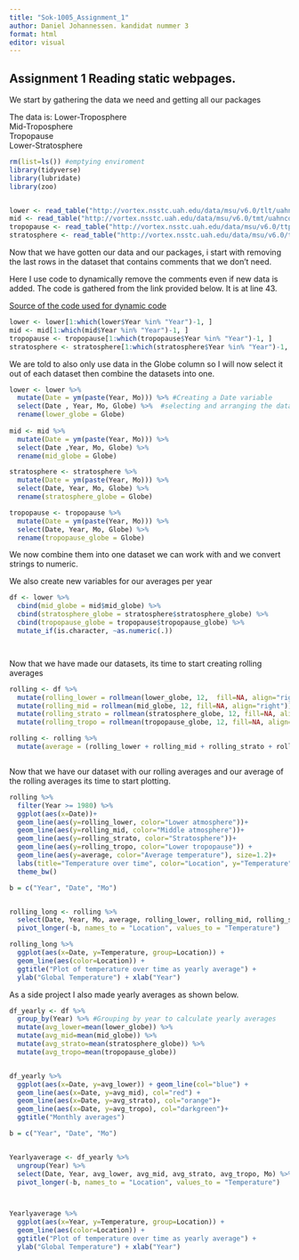 ```yaml
---
title: "Sok-1005_Assignment_1"
author: Daniel Johannessen. kandidat nummer 3
format: html
editor: visual
---
```


## Assignment 1 Reading static webpages. 

We start by gathering the data we need and getting all our packages

The data is:
Lower-Troposphere\
Mid-Troposphere\
Tropopause\
Lower-Stratosphere

```r
rm(list=ls()) #emptying enviroment
library(tidyverse)
library(lubridate)
library(zoo)


lower <- read_table("http://vortex.nsstc.uah.edu/data/msu/v6.0/tlt/uahncdc_lt_6.0.txt")
mid <- read_table("http://vortex.nsstc.uah.edu/data/msu/v6.0/tmt/uahncdc_mt_6.0.txt")
tropopause <- read_table("http://vortex.nsstc.uah.edu/data/msu/v6.0/ttp/uahncdc_tp_6.0.txt")
stratosphere <- read_table("http://vortex.nsstc.uah.edu/data/msu/v6.0/tls/uahncdc_ls_6.0.txt")
```

Now that we have gotten our data and our packages, i start with removing the last rows in the dataset that contains comments that we don't need.

Here I use code to dynamically remove the comments even if new data is added. The code is gathered from the link provided below. It is at line 43.

[Source of the code used for dynamic code](https://github.com/uit-sok-1005-v23/uit-sok-1005-v23.github.io/blob/main/Global_Temperature.R "Line 43")

```r

lower <- lower[1:which(lower$Year %in% "Year")-1, ]
mid <- mid[1:which(mid$Year %in% "Year")-1, ]
tropopause <- tropopause[1:which(tropopause$Year %in% "Year")-1, ]
stratosphere <- stratosphere[1:which(stratosphere$Year %in% "Year")-1, ]


```

We are told to also only use data in the Globe column so I will now select it out of each dataset then combine the datasets into one.

```r
lower <- lower %>% 
  mutate(Date = ym(paste(Year, Mo))) %>% #Creating a Date variable
  select(Date , Year, Mo, Globe) %>%  #selecting and arranging the data we want
  rename(lower_globe = Globe) 
  
mid <- mid %>% 
  mutate(Date = ym(paste(Year, Mo))) %>% 
  select(Date ,Year, Mo, Globe) %>% 
  rename(mid_globe = Globe)

stratosphere <- stratosphere %>% 
  mutate(Date = ym(paste(Year, Mo))) %>% 
  select(Date, Year, Mo, Globe) %>% 
  rename(stratosphere_globe = Globe)

tropopause <- tropopause %>% 
  mutate(Date = ym(paste(Year, Mo))) %>% 
  select(Date, Year, Mo, Globe) %>% 
  rename(tropopause_globe = Globe)

```

We now combine them into one dataset we can work with and we convert strings to numeric.

We also create new variables for our averages per year

```r

df <- lower %>% 
  cbind(mid_globe = mid$mid_globe) %>% 
  cbind(stratosphere_globe = stratosphere$stratosphere_globe) %>% 
  cbind(tropopause_globe = tropopause$tropopause_globe) %>% 
  mutate_if(is.character, ~as.numeric(.))




```

Now that we have made our datasets, its time to start creating rolling averages

```r

rolling <- df %>% 
  mutate(rolling_lower = rollmean(lower_globe, 12,  fill=NA, align="right")) %>% 
  mutate(rolling_mid = rollmean(mid_globe, 12, fill=NA, align="right")) %>% 
  mutate(rolling_strato = rollmean(stratosphere_globe, 12, fill=NA, align="right")) %>% 
  mutate(rolling_tropo = rollmean(tropopause_globe, 12, fill=NA, align="right")) 


```

```r

rolling <- rolling %>% 
  mutate(average = (rolling_lower + rolling_mid + rolling_strato + rolling_tropo)/4)



```

Now that we have our dataset with our rolling averages and our average of the rolling averages its time to start plotting.

```r
rolling %>% 
  filter(Year >= 1980) %>% 
  ggplot(aes(x=Date))+
  geom_line(aes(y=rolling_lower, color="Lower atmosphere"))+
  geom_line(aes(y=rolling_mid, color="Middle atmosphere"))+
  geom_line(aes(y=rolling_strato, color="Stratosphere"))+
  geom_line(aes(y=rolling_tropo, color="Lower tropopause")) +
  geom_line(aes(y=average, color="Average temperature"), size=1.2)+
  labs(title="Temperature over time", color="Location", y="Temperature")+
  theme_bw()
```

```r

b = c("Year", "Date", "Mo")


rolling_long <- rolling %>% 
  select(Date, Year, Mo, average, rolling_lower, rolling_mid, rolling_strato, rolling_tropo) %>% 
  pivot_longer(-b, names_to = "Location", values_to = "Temperature")
```

```r

rolling_long %>% 
  ggplot(aes(x=Date, y=Temperature, group=Location)) +
  geom_line(aes(color=Location)) +
  ggtitle("Plot of temperature over time as yearly average") +
  ylab("Global Temperature") + xlab("Year")  
```

As a side project I also made yearly averages as shown below.

```r

df_yearly <- df %>% 
  group_by(Year) %>% #Grouping by year to calculate yearly averages 
  mutate(avg_lower=mean(lower_globe)) %>% 
  mutate(avg_mid=mean(mid_globe)) %>% 
  mutate(avg_strato=mean(stratosphere_globe)) %>% 
  mutate(avg_tropo=mean(tropopause_globe))


df_yearly %>% 
  ggplot(aes(x=Date, y=avg_lower)) + geom_line(col="blue") +
  geom_line(aes(x=Date, y=avg_mid), col="red") +
  geom_line(aes(x=Date, y=avg_strato), col="orange")+
  geom_line(aes(x=Date, y=avg_tropo), col="darkgreen")+
  ggtitle("Monthly averages")
```

```r

b = c("Year", "Date", "Mo")


Yearlyaverage <- df_yearly %>% 
  ungroup(Year) %>% 
  select(Date, Year, avg_lower, avg_mid, avg_strato, avg_tropo, Mo) %>% 
  pivot_longer(-b, names_to = "Location", values_to = "Temperature")



Yearlyaverage %>% 
  ggplot(aes(x=Year, y=Temperature, group=Location)) +
  geom_line(aes(color=Location)) +
  ggtitle("Plot of temperature over time as yearly average") +
  ylab("Global Temperature") + xlab("Year")  
```
